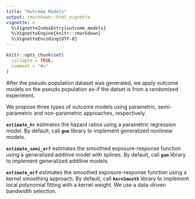 ```yaml
---
title: "Outcome Models"
output: rmarkdown::html_vignette
vignette: >
  %\VignetteIndexEntry{outcome_models}
  %\VignetteEngine{knitr::rmarkdown}
  %\VignetteEncoding{UTF-8}
---
```


```r
knitr::opts_chunk$set(
  collapse = TRUE,
  comment = "#>"
)
```

After the pseudo population dataset was generated, we apply outcome models on the pseudo population as-if the datset is from a randomized experiment.

We propose three types of outcome models using parametric, semi-parametric and non-parametric approaches, respectively.

**`estimate_hr`** estimates the hazard ratios using a parametric regression model. By default, call **`gnm`** library to implement generalized nonlinear models.

**`estimate_semi_erf`** estimates the smoothed exposure-response function using a generalized additive model with splines. By default, call **`gam`** library to implement generalized additive models.

**`estimate_erf`** estimates the smoothed exposure-response function using a kernel smoothing approach. By default, call **`KernSmooth`** library to implement local polynomial fitting with a kernel weight. We use a data-driven bandwidth selection. 
